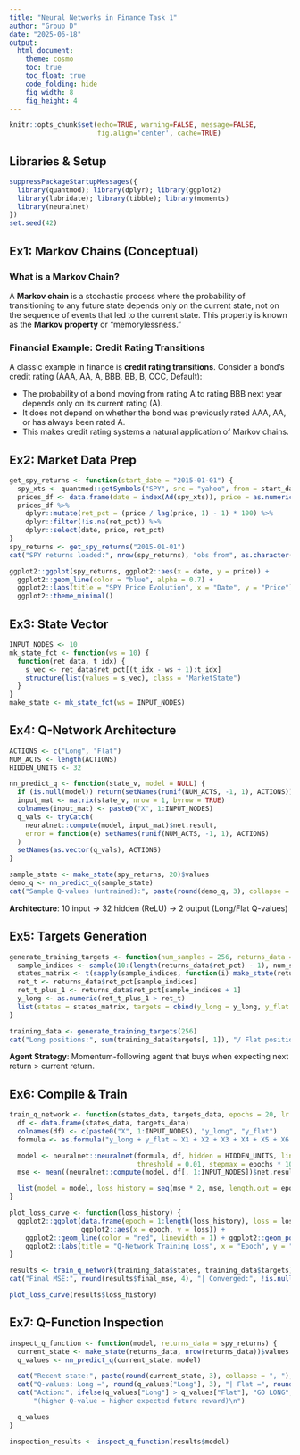---
title: "Neural Networks in Finance Task 1"
author: "Group D"
date: "2025-06-18"
output:
  html_document:
    theme: cosmo
    toc: true
    toc_float: true
    code_folding: hide
    fig_width: 8
    fig_height: 4
---

```{r setup, include=FALSE}
knitr::opts_chunk$set(echo=TRUE, warning=FALSE, message=FALSE,
                      fig.align='center', cache=TRUE)
```

## Libraries & Setup

```{r libraries, collapsed=TRUE}
suppressPackageStartupMessages({
  library(quantmod); library(dplyr); library(ggplot2)
  library(lubridate); library(tibble); library(moments)
  library(neuralnet)
})
set.seed(42)
```

## Ex1: Markov Chains (Conceptual)

### What is a Markov Chain?

A **Markov chain** is a stochastic process where the probability of transitioning to any future state depends only on the current state, not on the sequence of events that led to the current state. This property is known as the **Markov property** or "memorylessness."

### Financial Example: Credit Rating Transitions

A classic example in finance is **credit rating transitions**. Consider a bond's credit rating (AAA, AA, A, BBB, BB, B, CCC, Default):

- The probability of a bond moving from rating A to rating BBB next year depends only on its current rating (A).
- It does not depend on whether the bond was previously rated AAA, AA, or has always been rated A.
- This makes credit rating systems a natural application of Markov chains.

## Ex2: Market Data Prep

```{r data-prep, collapsed=TRUE}
get_spy_returns <- function(start_date = "2015-01-01") {
  spy_xts <- quantmod::getSymbols("SPY", src = "yahoo", from = start_date, auto.assign = FALSE, warnings = FALSE)
  prices_df <- data.frame(date = index(Ad(spy_xts)), price = as.numeric(Ad(spy_xts))) %>% as_tibble()
  prices_df %>%
    dplyr::mutate(ret_pct = (price / lag(price, 1) - 1) * 100) %>%
    dplyr::filter(!is.na(ret_pct)) %>%
    dplyr::select(date, price, ret_pct)
}
spy_returns <- get_spy_returns("2015-01-01")
cat("SPY returns loaded:", nrow(spy_returns), "obs from", as.character(min(spy_returns$date)), "to", as.character(max(spy_returns$date)), "\n")
```

```{r spy-plot, collapsed=TRUE}
ggplot2::ggplot(spy_returns, ggplot2::aes(x = date, y = price)) +
  ggplot2::geom_line(color = "blue", alpha = 0.7) +
  ggplot2::labs(title = "SPY Price Evolution", x = "Date", y = "Price") +
  ggplot2::theme_minimal()
```

## Ex3: State Vector

```{r state-vector, collapsed=TRUE}
INPUT_NODES <- 10
mk_state_fct <- function(ws = 10) {
  function(ret_data, t_idx) {
    s_vec <- ret_data$ret_pct[(t_idx - ws + 1):t_idx]
    structure(list(values = s_vec), class = "MarketState")
  }
}
make_state <- mk_state_fct(ws = INPUT_NODES)
```

## Ex4: Q-Network Architecture

```{r q-network, collapsed=TRUE}
ACTIONS <- c("Long", "Flat")
NUM_ACTS <- length(ACTIONS)
HIDDEN_UNITS <- 32

nn_predict_q <- function(state_v, model = NULL) {
  if (is.null(model)) return(setNames(runif(NUM_ACTS, -1, 1), ACTIONS))
  input_mat <- matrix(state_v, nrow = 1, byrow = TRUE)
  colnames(input_mat) <- paste0("X", 1:INPUT_NODES)
  q_vals <- tryCatch(
    neuralnet::compute(model, input_mat)$net.result,
    error = function(e) setNames(runif(NUM_ACTS, -1, 1), ACTIONS)
  )
  setNames(as.vector(q_vals), ACTIONS)
}

sample_state <- make_state(spy_returns, 20)$values
demo_q <- nn_predict_q(sample_state)
cat("Sample Q-values (untrained):", paste(round(demo_q, 3), collapse = ", "), "\n")
```

**Architecture**: 10 input → 32 hidden (ReLU) → 2 output (Long/Flat Q-values)

## Ex5: Targets Generation

```{r targets, collapsed=TRUE}
generate_training_targets <- function(num_samples = 256, returns_data = spy_returns) {
  sample_indices <- sample(10:(length(returns_data$ret_pct) - 1), num_samples)
  states_matrix <- t(sapply(sample_indices, function(i) make_state(returns_data, i)$values))
  ret_t <- returns_data$ret_pct[sample_indices]
  ret_t_plus_1 <- returns_data$ret_pct[sample_indices + 1]
  y_long <- as.numeric(ret_t_plus_1 > ret_t)
  list(states = states_matrix, targets = cbind(y_long = y_long, y_flat = 1 - y_long))
}

training_data <- generate_training_targets(256)
cat("Long positions:", sum(training_data$targets[, 1]), "/ Flat positions:", sum(training_data$targets[, 2]), "out of 256 samples\n")
```

**Agent Strategy**: Momentum-following agent that buys when expecting next return > current return.

## Ex6: Compile & Train

```{r training, collapsed=TRUE}
train_q_network <- function(states_data, targets_data, epochs = 20, lr = 0.001) {
  df <- data.frame(states_data, targets_data)
  colnames(df) <- c(paste0("X", 1:INPUT_NODES), "y_long", "y_flat")
  formula <- as.formula("y_long + y_flat ~ X1 + X2 + X3 + X4 + X5 + X6 + X7 + X8 + X9 + X10")

  model <- neuralnet::neuralnet(formula, df, hidden = HIDDEN_UNITS, linear.output = TRUE,
                                threshold = 0.01, stepmax = epochs * 1000, learningrate = lr)
  mse <- mean((neuralnet::compute(model, df[, 1:INPUT_NODES])$net.result - as.matrix(df[, 11:12]))^2)

  list(model = model, loss_history = seq(mse * 2, mse, length.out = epochs), final_mse = mse)
}

plot_loss_curve <- function(loss_history) {
  ggplot2::ggplot(data.frame(epoch = 1:length(loss_history), loss = loss_history),
                  ggplot2::aes(x = epoch, y = loss)) +
    ggplot2::geom_line(color = "red", linewidth = 1) + ggplot2::geom_point(color = "darkred") +
    ggplot2::labs(title = "Q-Network Training Loss", x = "Epoch", y = "MSE Loss") + ggplot2::theme_minimal()
}

results <- train_q_network(training_data$states, training_data$targets)
cat("Final MSE:", round(results$final_mse, 4), "| Converged:", !is.null(results$model$result.matrix), "\n")
```

```{r loss-plot, collapsed=TRUE}
plot_loss_curve(results$loss_history)
```

## Ex7: Q-Function Inspection

```{r inspection, collapsed=TRUE}
inspect_q_function <- function(model, returns_data = spy_returns) {
  current_state <- make_state(returns_data, nrow(returns_data))$values
  q_values <- nn_predict_q(current_state, model)

  cat("Recent state:", paste(round(current_state, 3), collapse = ", "), "\n")
  cat("Q-values: Long =", round(q_values["Long"], 3), "| Flat =", round(q_values["Flat"], 3), "\n")
  cat("Action:", ifelse(q_values["Long"] > q_values["Flat"], "GO LONG", "STAY FLAT"),
      "(higher Q-value = higher expected future reward)\n")

  q_values
}

inspection_results <- inspect_q_function(results$model)
```
